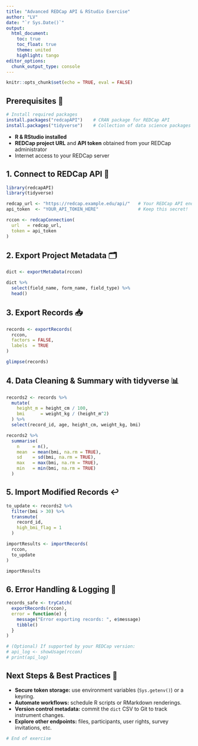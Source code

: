 ```yaml
---
title: "Advanced REDCap API & RStudio Exercise"
author: "LV"
date: "`r Sys.Date()`"
output: 
  html_document:
    toc: true
    toc_float: true
    theme: united
    highlight: tango
editor_options: 
  chunk_output_type: console
---
```


```r
knitr::opts_chunk$set(echo = TRUE, eval = FALSE)
```

## Prerequisites 🔧

```r
# Install required packages
install.packages("redcapAPI")    # CRAN package for REDCap API
install.packages("tidyverse")    # Collection of data science packages
```

- **R & RStudio installed**  
- **REDCap project URL** and **API token** obtained from your REDCap administrator  
- Internet access to your REDCap server  

## 1. Connect to REDCap API 🔑

```r
library(redcapAPI)
library(tidyverse)

redcap_url <- "https://redcap.example.edu/api/"   # Your REDCap API endpoint
api_token  <- "YOUR_API_TOKEN_HERE"               # Keep this secret!

rccon <- redcapConnection(
  url   = redcap_url,
  token = api_token
)
```

## 2. Export Project Metadata 🗂️

```r
dict <- exportMetaData(rccon)      

dict %>% 
  select(field_name, form_name, field_type) %>% 
  head()
```

## 3. Export Records 📥

```r
records <- exportRecords(
  rccon,
  factors = FALSE,
  labels  = TRUE
)

glimpse(records)
```

## 4. Data Cleaning & Summary with tidyverse 📊

```r
records2 <- records %>% 
  mutate(
    height_m = height_cm / 100,
    bmi      = weight_kg / (height_m^2)
  ) %>% 
  select(record_id, age, height_cm, weight_kg, bmi)

records2 %>% 
  summarise(
    n     = n(),
    mean  = mean(bmi, na.rm = TRUE),
    sd    = sd(bmi, na.rm = TRUE),
    max   = max(bmi, na.rm = TRUE),
    min   = min(bmi, na.rm = TRUE)
  )
```

## 5. Import Modified Records ↩️

```r
to_update <- records2 %>% 
  filter(bmi > 30) %>% 
  transmute(
    record_id,
    high_bmi_flag = 1
  )

importResults <- importRecords(
  rccon,
  to_update
)

importResults
```

## 6. Error Handling & Logging 🐞

```r
records_safe <- tryCatch(
  exportRecords(rccon),
  error = function(e) {
    message("Error exporting records: ", e$message)
    tibble()
  }
)

# (Optional) If supported by your REDCap version:
# api_log <- showUsage(rccon)
# print(api_log)
```

## Next Steps & Best Practices 🚀

- **Secure token storage:** use environment variables (`Sys.getenv()`) or a keyring.  
- **Automate workflows:** schedule R scripts or RMarkdown renderings.  
- **Version control metadata:** commit the `dict` CSV to Git to track instrument changes.  
- **Explore other endpoints:** files, participants, user rights, survey invitations, etc.  

```r
# End of exercise
```
